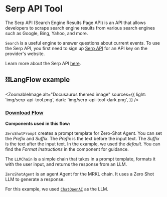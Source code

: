 # Serp API Tool

The Serp API (Search Engine Results Page API) is an API that allows developers to scrape search engine results from various search engines such as Google, Bing, Yahoo, and more.

`Search` is a useful engine to answer questions about current events. To use the Serp API, you first need to sign up [Serp API](https://serpapi.com/) for an API key on the provider's website.

Learn more about the Serp API [here](https://python.langchain.com/en/latest/modules/agents/tools/examples/google_serper.html).

## ⛓️LangFlow example


<ZoomableImage
  alt="Docusaurus themed image"
  sources={{
    light: 'img/serp-api-tool.png',
    dark: 'img/serp-api-tool-dark.png',
  }}
/>

 ### <a target="\_blank" href="json_files/SerpAPI_Tool.json" download>Download Flow</a>

**Components used in this flow:**

`ZeroShotPrompt` creates a prompt template for Zero-Shot Agent. You can set the _Prefix_ and _Suffix_. The _Prefix_ is the text before the input text. The _Suffix_ is the text after the input text. In the example, we used the _default_. You can find the _Format Instructions_ in the component for guidance.

The `LLMChain` is a simple chain that takes in a prompt template, formats it with the user input, and returns the response from an LLM.

`ZeroShotAgent` is an agent Agent for the MRKL chain. It uses a Zero Shot LLM to generate a response.

For this example, we used [`ChatOpenAI`](https://platform.openai.com/) as the LLM.